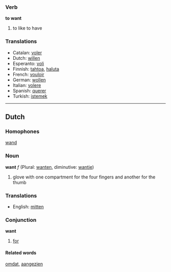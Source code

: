 ===Verb===
'''to want'''

# to like to have

===Translations===
*Catalan: [[voler]]
*Dutch: [[willen]]
*Esperanto: [[voli]]
*Finnish: [[tahtoa]], [[haluta]]
*French: [[vouloir]]
*German: [[wollen]]
*Italian: [[volere]]
*Spanish: [[querer]]
*Turkish: [[istemek]]

----
==Dutch==
===Homophones===
[[wand]]

===Noun===
'''want''' ''f'' (Plural: [[wanten]], diminutive: [[wantje]])

# glove with one compartment for the four fingers and another for the thumb

===Translations===
*English: [[mitten]]

===Conjunction===
'''want'''

# [[for]]

====Related words====
[[omdat]], [[aangezien]]